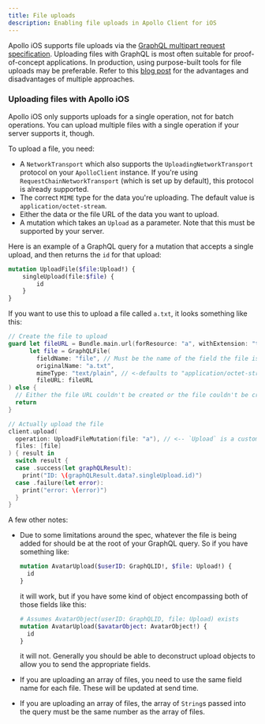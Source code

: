 ```yaml
---
title: File uploads
description: Enabling file uploads in Apollo Client for iOS
---
```


Apollo iOS supports file uploads via the [GraphQL multipart request specification](https://github.com/jaydenseric/graphql-multipart-request-spec).
Uploading files with GraphQL is most often suitable for proof-of-concept applications. In production, using purpose-built tools for file uploads may be preferable. Refer to this [blog post](https://www.apollographql.com/blog/backend/file-uploads/file-upload-best-practices/) for the advantages and disadvantages of multiple approaches.

### Uploading files with Apollo iOS

Apollo iOS only supports uploads for a single operation, not for batch operations. You can upload multiple files with a single operation if your server supports it, though.

To upload a file, you need:

- A `NetworkTransport` which also supports the `UploadingNetworkTransport` protocol on your `ApolloClient` instance. If you're using `RequestChainNetworkTransport` (which is set up by default), this protocol is already supported.
- The correct `MIME` type for the data you're uploading. The default value is `application/octet-stream`.
- Either the data or the file URL of the data you want to upload.
- A mutation which takes an `Upload` as a parameter. Note that this must be supported by your server.

Here is an example of a GraphQL query for a mutation that accepts a single upload, and then returns the `id` for that upload:

```graphql
mutation UploadFile($file:Upload!) {
    singleUpload(file:$file) {
        id
    }
}
```

If you want to use this to upload a file called `a.txt`, it looks something like this:

```swift
// Create the file to upload
guard let fileURL = Bundle.main.url(forResource: "a", withExtension: "txt"),
      let file = GraphQLFile(
        fieldName: "file", // Must be the name of the field the file is being uploaded to
        originalName: "a.txt",
        mimeType: "text/plain", // <-defaults to "application/octet-stream"
        fileURL: fileURL
) else {
  // Either the file URL couldn't be created or the file couldn't be created.
  return
}

// Actually upload the file
client.upload(
  operation: UploadFileMutation(file: "a"), // <-- `Upload` is a custom scalar that's a `String` under the hood.
  files: [file]
) { result in
  switch result {
  case .success(let graphQLResult):
    print("ID: \(graphQLResult.data?.singleUpload.id)")
  case .failure(let error):
    print("error: \(error)")
  }
}
```

A few other notes:

- Due to some limitations around the spec, whatever the file is being added for should be at the root of your GraphQL query. So if you have something like:

    ```graphql
    mutation AvatarUpload($userID: GraphQLID!, $file: Upload!) {
      id
    }
    ```

    it will work, but if you have some kind of object encompassing both of those fields like this:

    ```graphql
    # Assumes AvatarObject(userID: GraphQLID, file: Upload) exists
    mutation AvatarUpload($avatarObject: AvatarObject!) {
      id
    }
    ```

    it will not. Generally you should be able to deconstruct upload objects to allow you to send the appropriate fields.

- If you are uploading an array of files, you need to use the same field name for each file. These will be updated at send time.
- If you are uploading an array of files, the array of `String`s passed into the query must be the same number as the array of files.
